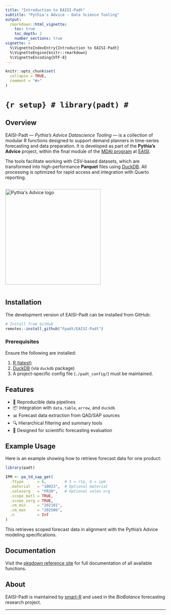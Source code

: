 ```yaml
---
title: "Introduction to EAISI-Padt"
subtitle: "Pythia's Advice - Data Science Tooling"
output:
  rmarkdown::html_vignette:
    toc: true
    toc_depth: 2
    number_sections: true
vignette: >
  %\VignetteIndexEntry{Introduction to EAISI-Padt}
  %\VignetteEngine{knitr::rmarkdown}
  %\VignetteEncoding{UTF-8}
---
```


```r
knitr::opts_chunk$set(
  collapse = TRUE,
  comment = "#>"
)
```

# ```{r setup}
# library(padt)
# ```

## Overview

EAISI-Padt — *Pythia's Advice Datascience Tooling* — is a collection of modular R functions designed to support demand planners in time-series forecasting and data preparation. It is developed as part of the **Pythia’s Advice** project, within the final module of the [MDAI program](https://www.tue.nl/en/research/institutes/eindhoven-artificial-intelligence-systems-institute/ai-education/professional-education/programs-voor-professionals/mastering-data-ai-mdai) at [EAISI](https://www.tue.nl/en/research/institutes/eindhoven-artificial-intelligence-systems-institute).

The tools facilitate working with CSV-based datasets, which are transformed into high-performance **Parquet** files using [DuckDB](https://duckdb.org/). All processing is optimized for rapid access and integration with Quarto reporting.

<img src="padt_wttxt.png" alt="Pythia's Advice logo" width="300" style="margin-top:1em;margin-bottom:1em;"/>

## Installation

The development version of EAISI-Padt can be installed from GitHub:

```r
# Install from GitHub
remotes::install_github("Fpadt/EAISI-Padt")
```

### Prerequisites

Ensure the following are installed:

1. [R (latest)](https://cran.r-project.org/)
2. [DuckDB](https://duckdb.org/) (via `duckdb` package)
3. A project-specific config file (`./padt_config/`) must be maintained.

## Features

* 🔁 Reproducible data pipelines
* 📦 Integration with `data.table`, `arrow`, and `duckdb`
* 📊 Forecast data extraction from QAD/SAP sources
* 🔍 Hierarchical filtering and summary tools
* 🧪 Designed for scientific forecasting evaluation

## Example Usage

Here is an example showing how to retrieve forecast data for one product:

```r
library(padt)

IPM <- pa_td_sap_get(
  .ftype      = 6,        # 5 = rtp, 6 = ipm  
  .material   = "10023",  # Optional material
  .salesorg   = "FR30",   # Optional sales org
  .scope_matl = TRUE,
  .scope_sorg = TRUE,
  .cm_min     = "202101",
  .cm_max     = "202506",
  .n          = Inf
)
```

This retrieves scoped forecast data in alignment with the Pythia’s Advice modeling specifications.

## Documentation

Visit the [pkgdown reference site](../reference/index.html) for full documentation of all available functions.

## About

EAISI-Padt is maintained by [smart-R](https://www.smart-r.net) and used in the *BioBalance* forecasting research project.

---


